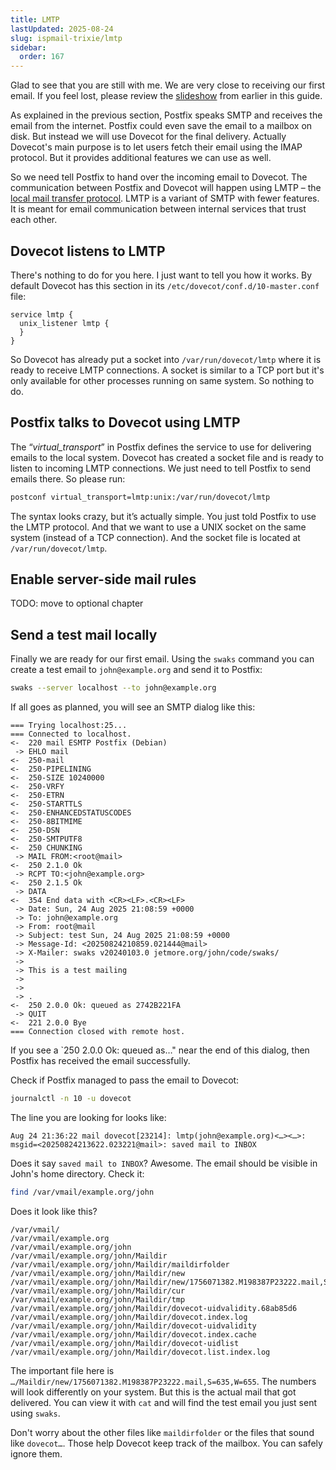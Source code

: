 ```yaml
---
title: LMTP
lastUpdated: 2025-08-24
slug: ispmail-trixie/lmtp
sidebar:
  order: 167
---
```



<StepListReceive currentStep={5} />

Glad to see that you are still with me. We are very close to receiving our first email. If you feel lost, please review
the [slideshow](/ispmail-trixie/big-picture/) from earlier in this guide.

As explained in the previous section, Postfix speaks SMTP and receives the email from the internet. Postfix could even
save the email to a mailbox on disk. But instead we will use Dovecot for the final delivery. Actually Dovecot's main
purpose is to let users fetch their email using the IMAP protocol. But it provides additional features we can use as
well.

So we need tell Postfix to hand over the incoming email to Dovecot. The communication between Postfix and Dovecot will
happen using LMTP – the [local mail transfer protocol](https://en.wikipedia.org/wiki/Local_Mail_Transfer_Protocol).
LMTP is a variant of SMTP with fewer features. It is meant for email communication between internal services that trust
each other.

## Dovecot listens to LMTP

There's nothing to do for you here. I just want to tell you how it works. By default Dovecot has this section in its
`/etc/dovecot/conf.d/10-master.conf` file:

```
service lmtp {
  unix_listener lmtp {
  }
}
```

So Dovecot has already put a socket into `/var/run/dovecot/lmtp` where it is ready to receive LMTP connections. A socket
is similar to a TCP port but it's only available for other processes running on same system. So nothing to do.

## Postfix talks to Dovecot using LMTP

The “_virtual_transport_” in Postfix defines the service to use for delivering emails to the local system. Dovecot has
created a socket file and is ready to listen to incoming LMTP connections. We just need to tell Postfix to send emails
there. So please run:

```sh
postconf virtual_transport=lmtp:unix:/var/run/dovecot/lmtp
```

The syntax looks crazy, but it’s actually simple. You just told Postfix to use the LMTP protocol. And that we want to
use a UNIX socket on the same system (instead of a TCP connection). And the socket file is located at
`/var/run/dovecot/lmtp`.

## Enable server-side mail rules

TODO: move to optional chapter

## Send a test mail locally

Finally we are ready for our first email. Using the `swaks` command you can create a test email to `john@example.org`
and send it to Postfix:

```sh
swaks --server localhost --to john@example.org
```

If all goes as planned, you will see an SMTP dialog like this:

```
=== Trying localhost:25...
=== Connected to localhost.
<-  220 mail ESMTP Postfix (Debian)
 -> EHLO mail
<-  250-mail
<-  250-PIPELINING
<-  250-SIZE 10240000
<-  250-VRFY
<-  250-ETRN
<-  250-STARTTLS
<-  250-ENHANCEDSTATUSCODES
<-  250-8BITMIME
<-  250-DSN
<-  250-SMTPUTF8
<-  250 CHUNKING
 -> MAIL FROM:<root@mail>
<-  250 2.1.0 Ok
 -> RCPT TO:<john@example.org>
<-  250 2.1.5 Ok
 -> DATA
<-  354 End data with <CR><LF>.<CR><LF>
 -> Date: Sun, 24 Aug 2025 21:08:59 +0000
 -> To: john@example.org
 -> From: root@mail
 -> Subject: test Sun, 24 Aug 2025 21:08:59 +0000
 -> Message-Id: <20250824210859.021444@mail>
 -> X-Mailer: swaks v20240103.0 jetmore.org/john/code/swaks/
 ->
 -> This is a test mailing
 ->
 ->
 -> .
<-  250 2.0.0 Ok: queued as 2742B221FA
 -> QUIT
<-  221 2.0.0 Bye
=== Connection closed with remote host.
```

If you see a `250 2.0.0 Ok: queued as…" near the end of this dialog, then Postfix has received the email successfully.

Check if Postfix managed to pass the email to Dovecot:

```sh
journalctl -n 10 -u dovecot
```

The line you are looking for looks like:

```
Aug 24 21:36:22 mail dovecot[23214]: lmtp(john@example.org)<…><…>: msgid=<20250824213622.023221@mail>: saved mail to INBOX
```

Does it say `saved mail to INBOX`? Awesome. The email should be visible in John's home directory. Check it:

```sh
find /var/vmail/example.org/john
```

Does it look like this?

```
/var/vmail/
/var/vmail/example.org
/var/vmail/example.org/john
/var/vmail/example.org/john/Maildir
/var/vmail/example.org/john/Maildir/maildirfolder
/var/vmail/example.org/john/Maildir/new
/var/vmail/example.org/john/Maildir/new/1756071382.M198387P23222.mail,S=635,W=655
/var/vmail/example.org/john/Maildir/cur
/var/vmail/example.org/john/Maildir/tmp
/var/vmail/example.org/john/Maildir/dovecot-uidvalidity.68ab85d6
/var/vmail/example.org/john/Maildir/dovecot.index.log
/var/vmail/example.org/john/Maildir/dovecot-uidvalidity
/var/vmail/example.org/john/Maildir/dovecot.index.cache
/var/vmail/example.org/john/Maildir/dovecot-uidlist
/var/vmail/example.org/john/Maildir/dovecot.list.index.log
```

The important file here is `…/Maildir/new/1756071382.M198387P23222.mail,S=635,W=655`. The numbers will look differently
on your system. But this is the actual mail that got delivered. You can view it with `cat` and will find the test email
you just sent using `swaks`.

Don't worry about the other files like `maildirfolder` or the files that sound like `dovecot…`. Those help Dovecot keep
track of the mailbox. You can safely ignore them.
